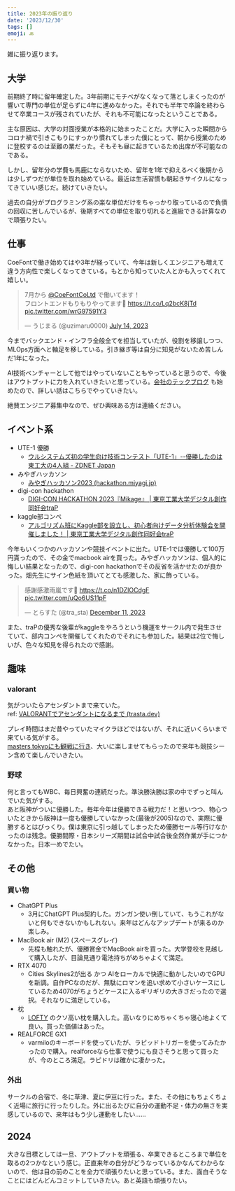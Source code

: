 ```yaml
---
title: 2023年の振り返り
date: '2023/12/30'
tags: []
emoji: 🔙
---
```


雑に振り返ります。

## 大学

前期終了時に留年確定した。3年前期にモチベがなくなって落としまくったのが響いて専門の単位が足らずに4年に進めなかった。それでも半年で卒論を終わらせて卒業コースが残されていたが、それも不可能になったということである。

主な原因は、大学の対面授業が本格的に始まったことだ。大学に入った瞬間からコロナ禍で引きこもりにすっかり慣れてしまった僕にとって、朝から授業のために登校するのは至難の業だった。そもそも昼に起きているため出席が不可能なのである。

しかし、留年分の学費も馬鹿にならないため、留年を1年で抑えるべく後期からは少しずつだが単位を取れ始めている。最近は生活習慣も朝起きサイクルになってきていい感じだ。続けていきたい。

過去の自分がプログラミング系の楽な単位だけをちゃっかり取っているので負債の回収に苦しんでいるが、後期すべての単位を取り切れると進級できる計算なので頑張りたい。

## 仕事

CoeFontで働き始めてはや3年が経っていて、今年は新しくエンジニアも増えて違う方向性で楽しくなってきている。もとから知っていた人とかも入ってくれて嬉しい。

<blockquote class="twitter-tweet"><p lang="ja" dir="ltr">7月から <a href="https://twitter.com/CoeFontCoLtd?ref_src=twsrc%5Etfw">@CoeFontCoLtd</a> で働いてます！<br />フロントエンドもりもりやってます💪 <a href="https://t.co/Lq2bcK8jTd">https://t.co/Lq2bcK8jTd</a> <a href="https://t.co/wrG97591Y3">pic.twitter.com/wrG97591Y3</a></p>&mdash; うじまる (@uzimaru0000) <a href="https://twitter.com/uzimaru0000/status/1679843067900334080?ref_src=twsrc%5Etfw">July 14, 2023</a></blockquote>
<script async src="https://platform.twitter.com/widgets.js" charset="utf-8"></script>

今までバックエンド・インフラ全般全てを担当していたが、役割を移譲しつつ、MLOps方面へと軸足を移している。引き継ぎ等は自分に知見がないため苦しんだ1年になった。

AI技術ベンチャーとして他ではやっていないこともやっていると思うので、今後はアウトプットに力を入れていきたいと思っている。[会社のテックブログ](https://zenn.dev/p/coefont) も始めたので、詳しい話はこちらでやっていきたい。

絶賛エンジニア募集中なので、ぜひ興味ある方は連絡ください。

## イベント系

- UTE-1 優勝
    - [ウルシステムズ初の学生向け技術コンテスト「UTE-1」--優勝したのは東工大の4人組 - ZDNET Japan](https://japan.zdnet.com/article/35202226/)
- みやぎハッカソン
    - [みやぎハッカソン2023 (hackathon.miyagi.jp)](https://2023.hackathon.miyagi.jp/)
- digi-con hackathon
    - [DIGI-CON HACKATHON 2023『Mikage』 | 東京工業大学デジタル創作同好会traP](https://trap.jp/post/2031/)
- kaggle部コンペ
    - [アルゴリズム班にKaggle部を設立し、初心者向けデータ分析体験会を開催しました！ | 東京工業大学デジタル創作同好会traP](https://trap.jp/post/1697/)

  

今年もいくつかのハッカソンや競技イベントに出た。UTE-1では優勝して100万円貰ったので、その金でmacbook airを買った。みやぎハッカソンは、個人的に悔しい結果となったので、digi-con hackathonでその反省を活かせたのが良かった。畑先生にサイン色紙を頂いてとても感激した、家に飾っている。

<blockquote class="twitter-tweet"><p lang="ja" dir="ltr">感謝感激雨嵐です🙌 <a href="https://t.co/n1DZlOCdgF">https://t.co/n1DZlOCdgF</a> <a href="https://t.co/uQo6US11pF">pic.twitter.com/uQo6US11pF</a></p>&mdash; とらすた (@tra_sta) <a href="https://twitter.com/tra_sta/status/1734169006150693237?ref_src=twsrc%5Etfw">December 11, 2023</a></blockquote> <script async src="https://platform.twitter.com/widgets.js" charset="utf-8"></script>

また、traPの優秀な後輩がkaggleをやろうという機運をサークル内で発生させていて、部内コンペを開催してくれたのでそれにも参加した。結果は2位で悔しいが、色々な知見を得られたので感謝。

## 趣味

### valorant

気がついたらアセンダントまで来ていた。  
ref: [VALORANTでアセンダントになるまで (trasta.dev)](https://trasta.dev/blog/20231031/)

プレイ時間はまだ昔やっていたマイクラほどではないが、それに近いくらいまで来ている気がする。  
[masters tokyoにも観戦に行き](https://x.com/tra_sta/status/1670984365407637504?s=20)、大いに楽しませてもらったので来年も競技シーン含めて楽しんでいきたい。

### 野球

何と言ってもWBC、毎日興奮の連続だった。準決勝決勝は家の中でずっと叫んでいた気がする。  
あと阪神がついに優勝した。毎年今年は優勝できる戦力だ！と思いつつ、物心ついたときから阪神は一度も優勝していなかった(最後が2005)なので、実際に優勝するとはびっくり。僕は東京に引っ越してしまったため優勝セール等行けなかったのは残念。優勝間際・日本シリーズ期間は試合中試合後全然作業が手につかなかった。日本一めでたい。

## その他

### 買い物

- ChatGPT Plus
    - 3月にChatGPT Plus契約した。ガンガン使い倒していて、もうこれがないと何もできないかもしれない。来年はどんなアップデートが来るのか楽しみ。
- MacBook air (M2) (スペースグレイ)
    - 先程も触れたが、優勝賞金でMacBook airを買った。大学登校を見越して購入したが、目論見通り電池持ちがめちゃよくて満足。
- RTX 4070
    - Cities Skylines2が出る かつ AIをローカルで快適に動かしたいのでGPUを新調。自作PCなのだが、無駄にロマンを追い求めて小さいケースにしているため4070がちょうどケースに入るギリギリの大きさだったので選択。それなりに満足している。
- 枕
    - [LOFTY](https://loftyonlineshop.com/) のクソ高い枕を購入した。高いなりにめちゃくちゃ寝心地よくて良い。買った価値はあった。
- REALFORCE GX1
    - varmiloのキーボードを使っていたが、ラピッドトリガーを使ってみたかったので購入。realforceなら仕事で使うにも良さそうと思って買ったが、今のところ満足。ラピドリは確かに凄かった。

### 外出

サークルの合宿で、冬に草津、夏に伊豆に行った。また、その他にもちょくちょく近場に旅行に行ったりした。外に出るたびに自分の運動不足・体力の無さを実感しているので、来年はもう少し運動をしたい……

## 2024

大きな目標としては一旦、アウトプットを頑張る、卒業できるところまで単位を取るの2つかなという感じ。正直来年の自分がどうなっているかなんてわからないので、他は目の前のことを全力で頑張りたいと思っている。また、面白そうなことにはどんどんコミットしていきたい。あと英語も頑張りたい。
